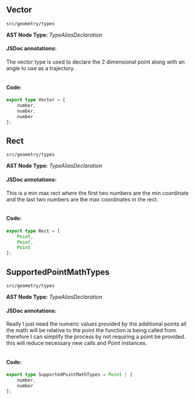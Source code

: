 
<Meta title="src/geometry/types" />

## Vector
`src/geometry/types`

**AST Node Type:** *TypeAliasDeclaration*

#### JSDoc annotations:

The vector type is used to declare the 2 dimensional point along with an angle to use as a trajectory.

```bash

```

#### Code:

```ts
export type Vector = [
    number,
    number,
    number
];

```

## Rect
`src/geometry/types`

**AST Node Type:** *TypeAliasDeclaration*

#### JSDoc annotations:

This is a min max rect where the first two numbers are the min coordinate and the last two numbers are the max coordinates in the rect.

```bash

```

#### Code:

```ts
export type Rect = [
    Point,
    Point,
    Point
];

```

## SupportedPointMathTypes
`src/geometry/types`

**AST Node Type:** *TypeAliasDeclaration*

#### JSDoc annotations:

Really I just need the numeric values provided by the additional points all the math will be relative to the point the function is being called from. therefore I can simplify the process by not requiring a point be provided. this will reduce necessary new calls and Point instances.

```bash

```

#### Code:

```ts
export type SupportedPointMathTypes = Point | [
    number,
    number
];

```

